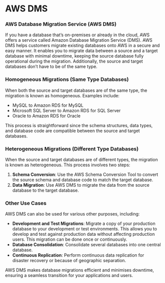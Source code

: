 # AWS DMS

### AWS Database Migration Service (AWS DMS)

If you have a database that's on-premises or already in the cloud, AWS offers a service called Amazon Database Migration Service (DMS). AWS DMS helps customers migrate existing databases onto AWS in a secure and easy manner. It enables you to migrate data between a source and a target database with minimal downtime, keeping the source database fully operational during the migration. Additionally, the source and target databases don't have to be of the same type.

### Homogeneous Migrations (Same Type Databases)

When both the source and target databases are of the same type, the migration is known as homogeneous. Examples include:

- MySQL to Amazon RDS for MySQL
- Microsoft SQL Server to Amazon RDS for SQL Server
- Oracle to Amazon RDS for Oracle

This process is straightforward since the schema structures, data types, and database code are compatible between the source and target databases.

### Heterogeneous Migrations (Different Type Databases)

When the source and target databases are of different types, the migration is known as heterogeneous. This process involves two steps:

1. **Schema Conversion**: Use the AWS Schema Conversion Tool to convert the source schema and database code to match the target database.
2. **Data Migration**: Use AWS DMS to migrate the data from the source database to the target database.

### Other Use Cases

AWS DMS can also be used for various other purposes, including:

- **Development and Test Migrations**: Migrate a copy of your production database to your development or test environments. This allows you to develop and test against production data without affecting production users. This migration can be done once or continuously.
- **Database Consolidation**: Consolidate several databases into one central database.
- **Continuous Replication**: Perform continuous data replication for disaster recovery or because of geographic separation.

AWS DMS makes database migrations efficient and minimises downtime, ensuring a seamless transition for your applications and users.